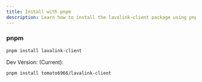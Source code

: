 ```yaml
---
title: Install with pnpm
description: Learn how to install the lavalink-client package using pnpm
---
```


### pnpm

```bash
pnpm install lavalink-client
```

Dev Version: (Current):

```bash
pnpm install tomato6966/lavalink-client
```
